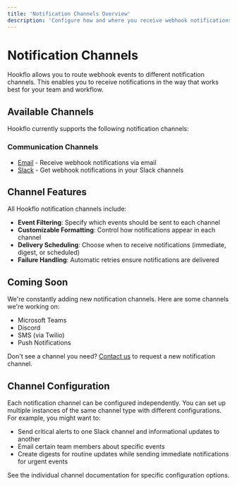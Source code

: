 ```yaml
---
title: 'Notification Channels Overview'
description: 'Configure how and where you receive webhook notifications'
---
```


# Notification Channels

Hookflo allows you to route webhook events to different notification channels. This enables you to receive notifications in the way that works best for your team and workflow.

## Available Channels

Hookflo currently supports the following notification channels:

### Communication Channels

- [Email](/channels/email) - Receive webhook notifications via email
- [Slack](/channels/slack) - Get webhook notifications in your Slack channels

## Channel Features

All Hookflo notification channels include:

- **Event Filtering**: Specify which events should be sent to each channel
- **Customizable Formatting**: Control how notifications appear in each channel
- **Delivery Scheduling**: Choose when to receive notifications (immediate, digest, or scheduled)
- **Failure Handling**: Automatic retries ensure notifications are delivered

## Coming Soon

We're constantly adding new notification channels. Here are some channels we're working on:

- Microsoft Teams
- Discord
- SMS (via Twilio)
- Push Notifications

Don't see a channel you need? [Contact us](mailto:support@hookflo.dev) to request a new notification channel.

## Channel Configuration

Each notification channel can be configured independently. You can set up multiple instances of the same channel type with different configurations. For example, you might want to:

- Send critical alerts to one Slack channel and informational updates to another
- Email certain team members about specific events
- Create digests for routine updates while sending immediate notifications for urgent events

See the individual channel documentation for specific configuration options.
